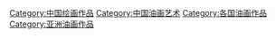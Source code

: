 [[Category:中国绘画作品|Category:中国绘画作品]]
[[Category:中国油画艺术|Category:中国油画艺术]]
[[Category:各国油画作品|Category:各国油画作品]]
[[Category:亚洲油画作品|Category:亚洲油画作品]]